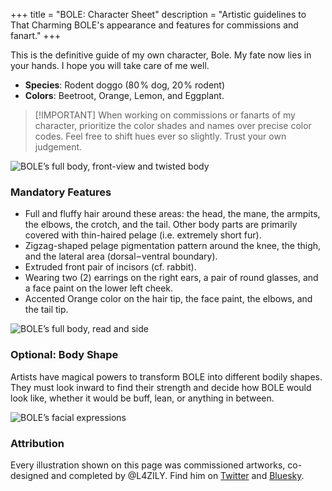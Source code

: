 +++
title = "BOLE: Character Sheet"
description = "Artistic guidelines to That Charming BOLE's appearance and features for commissions and fanart."
+++

This is the definitive guide of my own character, <span class="bole">Bole</span>.
My fate now lies in your hands.
I hope you will take care of me well.

- **Species**: Rodent doggo <span class="muted">(80 ‍‍% dog, 20 ‍‍% rodent)</span>
- **Colors**:
  <span class="px-px text-beetroot "><Icon name="heroicons--square-2-stack-16-solid" /> Beetroot</span>,
  <span class="px-px text-orange "><Icon name="heroicons--square-2-stack-16-solid" /> Orange</span>,
  <span class="px-px text-lemon "><Icon name="heroicons--square-2-stack-16-solid" /> Lemon</span>, and
  <span class="px-px text-eggplant "><Icon name="heroicons--square-2-stack-16-solid" /> Eggplant</span>.

> \[!IMPORTANT]
> When working on commissions or fanarts of my character,
> prioritize the color shades and names over precise color codes.
> Feel free to shift hues ever so slightly. Trust your own judgement.

![BOLE’s full body, front-view and twisted body](../images/bole-full-body-main.png)

### Mandatory Features

- Full and fluffy hair around these areas:
  the head, the mane, the armpits, the elbows, the crotch, and the tail.
  <span class="muted">Other body parts are primarily covered with thin-haired pelage
  (i.e. extremely short fur).</span>
- Zigzag-shaped pelage pigmentation pattern
  around the knee, the thigh, and the lateral area
  <span class="muted">(dorsal – ventral boundary)</span>.
- Extruded front pair of incisors <span class="muted">(cf. rabbit)</span>.
- Wearing two <span class="muted">(2)</span> earrings on the right ears,
  a pair of round glasses, and a face paint on the lower left cheek.
- Accented <span class="px-px text-orange not-print:bg-black"><span class="iconify heroicons--square-2-stack-16-solid align-[-0.15em]" /> Orange</span>
  color on the hair tip, the face paint, the elbows, and the tail tip.

![BOLE’s full body, read and side](../images/bole-full-body-alt.png)

### Optional: Body Shape

Artists have magical powers to transform BOLE into different bodily shapes.
They must look inward to find their strength and decide how BOLE would look like,
whether it would be buff, lean, or anything in between.

![BOLE’s facial expressions](../images/bole-faces.png)

### Attribution

Every illustration shown on this page was commissioned artworks,
co-designed and completed by @L4ZILY.
Find him on [Twitter](https://x.com/L4ZILY)
and [Bluesky](https://bsky.app/profile/l4zily.bsky.social).
